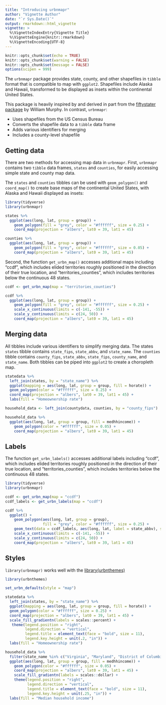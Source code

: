 ```yaml
---
title: "Introducing urbnmapr"
author: "Vignette Author"
date: "`r Sys.Date()`"
output: rmarkdown::html_vignette
vignette: >
  %\VignetteIndexEntry{Vignette Title}
  %\VignetteEngine{knitr::rmarkdown}
  %\VignetteEncoding{UTF-8}
---
```


```r
knitr::opts_chunk$set(echo = TRUE)
knitr::opts_chunk$set(warning = FALSE)
knitr::opts_chunk$set(message = FALSE)
options(scipen = 999)
```

The `urbnmapr` package provides state, county, and other shapefiles in `tibble` format 
that is compatible to map with `ggplot2`. Shapefiles include Alaska and Hawaii, transformed to be displayed as insets 
within the continental United States.

This package is heavily inspired by and derived in part from the [fiftystater package](https://cran.r-project.org/package=fiftystater) by William Murphy. In contrast, `urbnmapr`:

  - Uses shapefiles from the US Census Bureau
  - Converts the shapefile data to a `tibble` data frame
  - Adds various identifiers for merging
  - Includes a county-level shapefile 

## Getting data

There are two methods for accessing map data in `urbnmapr`. First, `urbnmapr` contains two `tibble` data frames, `states` and `counties`, for easily accessing simple state and county map data. 

The `states` and `counties` tibbles can be used with `geom_polygon()` and `coord_map()` to create base maps of the continental United States, with Alaska and Hawaii displayed as insets:

```r
library(tidyverse)
library(urbnmapr)

states %>%
  ggplot(aes(long, lat, group = group)) +
    geom_polygon(fill = "grey", color = "#ffffff", size = 0.25) +
    coord_map(projection = "albers", lat0 = 39, lat1 = 45)
```

```r
counties %>%
  ggplot(aes(long, lat, group = group)) +
    geom_polygon(fill = "grey", color = "#ffffff", size = 0.05) +
    coord_map(projection = "albers", lat0 = 39, lat1 = 45)
```

Second, the function `get_urbn_map()` accesses additional maps including "ccdf", which includes elided territories roughly positioned in the direction of their true location, and "territories_counties", which includes territories below the continuous 48 states. 

```r
ccdf <- get_urbn_map(map = "territories_counties")

ccdf %>%
  ggplot(aes(long, lat, group = group)) +
    geom_polygon(fill = "grey", color = "#ffffff", size = 0.25) +
    scale_x_continuous(limits = c(-141, -55)) +
    scale_y_continuous(limits = c(24, 50)) +  
    coord_map(projection = "albers", lat0 = 39, lat1 = 45)
```

## Merging data

All tibbles include various identifiers to simplify merging data. The states `states` tibble contains `state_fips`, `state_abbv`, and `state_name`. The `counties` tibble contains `county_fips`, `state_abbv`, `state_fips`,  `county_name`, and `state_name`. Both tibbles can be piped into `ggplot2` to create a choropleth map.

```r
statedata %>% 
  left_join(states, by = "state_name") %>% 
  ggplot(mapping = aes(long, lat, group = group, fill = horate)) +
  geom_polygon(color = "#ffffff", size = 0.25) +
  coord_map(projection = "albers", lat0 = 39, lat1 = 45) +
  labs(fill = "Homeownership rate")
```

```r
household_data <- left_join(countydata, counties, by = "county_fips") 

household_data %>%
  ggplot(aes(long, lat, group = group, fill = medhhincome)) +
    geom_polygon(color = "#ffffff", size = 0.05) +
    coord_map(projection = "albers", lat0 = 39, lat1 = 45)
```

## Labels

The function `get_urbn_labels()` accesses additional labels including "ccdf", which includes elided territories roughly positioned in the direction of their true location, and "territories_counties", which includes territories below the continuous 48 states. 

```r
library(tidyverse)
library(urbnmapr)

ccdf <- get_urbn_map(map = "ccdf")
ccdf_labels <- get_urbn_labels(map = "ccdf")

ccdf %>%
  ggplot() +
    geom_polygon(aes(long, lat, group = group), 
                 fill = "grey", color = "#ffffff", size = 0.25) +
    geom_text(data = ccdf_labels, aes(long, lat, label = state_abbv), size = 3) +  
    scale_x_continuous(limits = c(-141, -55)) +
    scale_y_continuous(limits = c(24, 50)) +  
    coord_map(projection = "albers", lat0 = 39, lat1 = 45)
```

## Styles

`library(urbnmapr)` works well with the [library(urbnthemes)](https://github.com/UI-Research/urbnthemes)

```r
library(urbnthemes)

set_urbn_defaults(style = "map")

statedata %>% 
  left_join(states, by = "state_name") %>% 
  ggplot(mapping = aes(long, lat, group = group, fill = horate)) +
  geom_polygon(color = "#ffffff", size = 0.25) +
  coord_map(projection = "albers", lat0 = 39, lat1 = 45) +
  scale_fill_gradientn(labels = scales::percent) +
   theme(legend.position = "right",
         legend.direction = "vertical",
         legend.title = element_text(face = "bold", size = 11),
         legend.key.height = unit(.2, "in")) +
  labs(fill = "Homeownership rate")

```

```r
household_data %>%
  filter(state_name %in% c("Virginia", "Maryland", "District of Columbia")) %>%
  ggplot(aes(long, lat, group = group, fill = medhhincome)) +
    geom_polygon(color = "#ffffff", size = 0.05) +
    coord_map(projection = "albers", lat0 = 39, lat1 = 45) +
    scale_fill_gradientn(labels = scales::dollar) +
    theme(legend.position = "right",
          legend.direction = "vertical",
          legend.title = element_text(face = "bold", size = 11),
          legend.key.height = unit(.25, "in")) +
  labs(fill = "Median household income")
```
